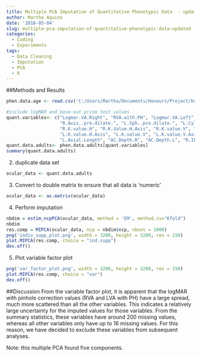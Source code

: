 ```yaml
---
title: Multiple PCA Imputation of Quantitative Phenotypic Data  - updated
author: Martha Aquino
date: '2018-05-04'
slug: multiple-pca-imputation-of-quantitative-phenotypic-data-updated
categories:
  - Coding
  - Experiments
tags:
  - Data Cleaning
  - Imputation
  - PCA
  - R
---
```



##Methods and Results 
```r
phen.data.age <- read.csv('C:/Users/Martha/Documents/Honours/Project/honours.project/Data/NIES_master_database-age.csv')

#include logMAR and base-out prism test values 
quant.variables<- c("Logmar.VA.Right", "RVA.with.PH", "Logmar.VA.Left", "LVA.with.PH", "R.Sph..pre.dilate.", "R.Cyl..pre.dilate.",
                    "R.Axis..pre.dilate.", "L.Sph..pre.dilate.", "L.Cyl..pre.dilate.", "L.Axis..pre.dilate.",
                    "R.K.value.H", "R.K.Value.H.Axis", "R.K.value.V", "R.K.value.V.Axis", "L.K.value.H",
                    "L.K.value.H.Axis", "L.K.value.V", "L.K.value.V.Axis", "R.Pachimetry", "L.Pachimetry", "R.Axial.Length",
                    "L.Axial.Length", "AC.Depth.R", "AC.Depth.L", "R.IOP.mmHg", "L.IOP.mmHg", "CDR.RE", "CDR.LE")
quant.data.adults<- phen.data.adults[quant.variables]
summary(quant.data.adults)
```

2. duplicate data set 
```r
ocular_data <- quant.data.adults
```

3.  Convert to double matrix to ensure that all data is 'numeric'
```r
ocular_data <- as.matrix(ocular_data)
```

4. Perform imputation
```r
nbdim = estim_ncpPCA(ocular_data, method = 'EM', method.cv="Kfold")
nbdim
res.comp = MIPCA(ocular_data, ncp = nbdim$ncp, nboot = 1000)
png('indiv_supp_plot.png', width = 3200, height = 3200, res = 150)
plot.MIPCA(res.comp, choice = "ind.supp") 
dev.off()

```

5. Plot variable factor plot
```r
png('var_factor_plot.png', width = 3200, height = 3200, res = 150)
plot.MIPCA(res.comp, choice = "var") 
dev.off()
```

##Discussion 
From the variable factor plot, it is apparent that the logMAR with pinhole correction values (RVA and LVA with PH) have a large spread, much more scattered than all the other variables. This indicates a relatively large uncertainty for the imputed values for those variables. From the summary statistics, these variables have around 200 missing values, whereas all other variables only have up to 16 missing values. For this reason, we have decided to exclude these variables from subsequent analyses. 

Note: this multiple PCA found five components.